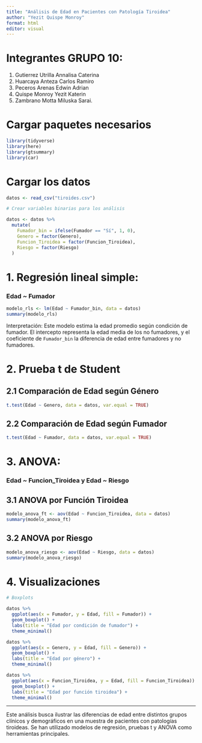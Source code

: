 ---
title: "Análisis de Edad en Pacientes con Patología Tiroidea"
author: "Yezit Quispe Monroy"
format: html
editor: visual
---

# Integrantes GRUPO 10:

1.  Gutierrez Utrilla Annalisa Caterina
2.  Huarcaya Anteza Carlos Ramiro
3.  Peceros Arenas Edwin Adrian
4.  Quispe Monroy Yezit Katerin
5.  Zambrano Motta Miluska Sarai.

# Cargar paquetes necesarios

```{r}
library(tidyverse)
library(here)
library(gtsummary)
library(car)
```

# Cargar los datos

```{r}
datos <- read_csv("tiroides.csv")

# Crear variables binarias para los análisis

datos <- datos %>%
  mutate(
    Fumador_bin = ifelse(Fumador == "Sí", 1, 0),
    Genero = factor(Genero),
    Funcion_Tiroidea = factor(Funcion_Tiroidea),
    Riesgo = factor(Riesgo)
  )
```

# 1. Regresión lineal simple:

### Edad \~ Fumador

```{r}
modelo_rls <- lm(Edad ~ Fumador_bin, data = datos)
summary(modelo_rls)
```

Interpretación: Este modelo estima la edad promedio según condición de fumador. El intercepto representa la edad media de los no fumadores, y el coeficiente de `Fumador_bin` la diferencia de edad entre fumadores y no fumadores.

# 2. Prueba t de Student

## 2.1 Comparación de Edad según Género

```{r}
t.test(Edad ~ Genero, data = datos, var.equal = TRUE)
```

## 2.2 Comparación de Edad según Fumador

```{r}
t.test(Edad ~ Fumador, data = datos, var.equal = TRUE)
```

# 3. ANOVA:

### Edad \~ Funcion_Tiroidea y Edad \~ Riesgo

## 3.1 ANOVA por Función Tiroidea

```{r}
modelo_anova_ft <- aov(Edad ~ Funcion_Tiroidea, data = datos)
summary(modelo_anova_ft)
```

## 3.2 ANOVA por Riesgo

```{r}
modelo_anova_riesgo <- aov(Edad ~ Riesgo, data = datos)
summary(modelo_anova_riesgo)
```

# 4. Visualizaciones

```{r}
# Boxplots

datos %>%
  ggplot(aes(x = Fumador, y = Edad, fill = Fumador)) +
  geom_boxplot() +
  labs(title = "Edad por condición de fumador") +
  theme_minimal()

datos %>%
  ggplot(aes(x = Genero, y = Edad, fill = Genero)) +
  geom_boxplot() +
  labs(title = "Edad por género") +
  theme_minimal()

datos %>%
  ggplot(aes(x = Funcion_Tiroidea, y = Edad, fill = Funcion_Tiroidea)) +
  geom_boxplot() +
  labs(title = "Edad por función tiroidea") +
  theme_minimal()
```

------------------------------------------------------------------------

Este análisis busca ilustrar las diferencias de edad entre distintos grupos clínicos y demográficos en una muestra de pacientes con patologías tiroideas. Se han utilizado modelos de regresión, pruebas t y ANOVA como herramientas principales.
